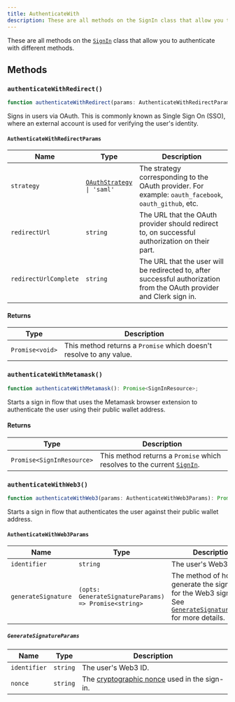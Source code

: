 ```yaml
---
title: AuthenticateWith
description: These are all methods on the SignIn class that allow you to authenticate with different methods.
---
```


These are all methods on the [`SignIn`][signin-ref] class that allow you to authenticate with different methods.

## Methods

### `authenticateWithRedirect()`

```typescript
function authenticateWithRedirect(params: AuthenticateWithRedirectParams): Promise<void>;
```

Signs in users via OAuth. This is commonly known as Single Sign On (SSO), where an external account is used for verifying the user's identity.

#### `AuthenticateWithRedirectParams`

| Name | Type | Description |
| --- | --- | --- |
| `strategy` | <code>[OAuthStrategy](/docs/references/javascript/types/oauth#o-auth-strategy) \| 'saml'</code> |  The strategy corresponding to the OAuth provider. For example: `oauth_facebook`, `oauth_github`, etc. |
| `redirectUrl` | `string` | The URL that the OAuth provider should redirect to, on successful authorization on their part. |
| `redirectUrlComplete` | `string` | The URL that the user will be redirected to, after successful authorization from the OAuth provider and Clerk sign in. |

#### Returns

| Type | Description |
| --- | --- |
| `Promise<void>` | This method returns a `Promise` which doesn't resolve to any value. |

### `authenticateWithMetamask()`

```typescript
function authenticateWithMetamask(): Promise<SignInResource>;
```

Starts a sign in flow that uses the Metamask browser extension to authenticate the user using their public wallet address.

#### Returns

| Type | Description |
| --- | --- |
| `Promise<SignInResource>` | This method returns a `Promise` which resolves to the current [`SignIn`][signin-ref]. |

### `authenticateWithWeb3()`

```typescript
function authenticateWithWeb3(params: AuthenticateWithWeb3Params): Promise<SignInResource>;
```

Starts a sign in flow that authenticates the user against their public wallet address.

#### `AuthenticateWithWeb3Params`

| Name | Type | Description |
| --- | --- | --- |
| `identifier` | `string` | The user's Web3 ID. |
| `generateSignature` | `(opts: GenerateSignatureParams) => Promise<string>` | The method of how to generate the signature for the Web3 sign-in. See [`GenerateSignatureParams`](#generate-signature-params) for more details. |

##### `GenerateSignatureParams`

| Name | Type | Description |
| --- | --- | --- |
| `identifier` | `string` | The user's Web3 ID. |
| `nonce` | `string` | The [cryptographic nonce](https://en.wikipedia.org/wiki/Cryptographic_nonce) used in the sign-in. |

[signin-ref]: /docs/references/javascript/sign-in/sign-in
